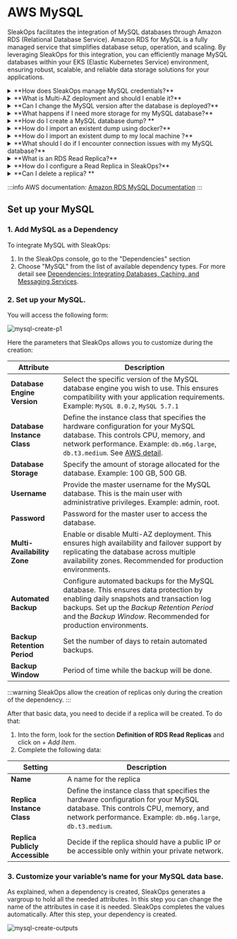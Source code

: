 
# AWS MySQL

SleakOps facilitates the integration of MySQL databases through Amazon RDS (Relational Database Service). Amazon RDS for MySQL is a fully managed service that simplifies database setup, operation, and scaling. By leveraging SleakOps for this integration, you can efficiently manage MySQL databases within your EKS (Elastic Kubernetes Service) environment, ensuring robust, scalable, and reliable data storage solutions for your applications.

<details>
<summary>
**How does SleakOps manage MySQL credentials?**
</summary>
When you create a MySQL dependency in SleakOps, it automatically generates a Vargroup for your database. This Variable Group securely stores the MySQL credentials and other important configuration details, such as the database endpoint and user access information. You’ll be able of manage them from  [Vargroups](/vargroups/index) section.
</details>

<details>
<summary>
**What is Multi-AZ deployment and should I enable it?**
</summary>
Multi-AZ (Availability Zone) deployment ensures high availability and failover support by replicating your database in another availability zone. It’s recommended for production environments to prevent downtime. Keep in mind that it increases costs.
</details>

<details>
<summary>
**Can I change the MySQL version after the database is deployed?**
</summary>
No, the database engine version cannot be changed after deployment. You would need to create a new MySQL instance with the desired version and migrate your data. Or change it manually into the AWS Console.
</details>

<details>
<summary>
**What happens if I need more storage for my MySQL database?**
</summary>
You can adjust the storage size when configuring your database. If you need more storage after deployment, you can scale modifying the settings in AWS as at the moment SleakOps does not allow it. 
</details>

<details>
<summary>
**How do I create a MySQL database dump? **
</summary>
To create a dump of your MySQL database, use the following command:  
```
sh
mysqldump -h MYSQL_ADDRESS -u MYSQL_USERNAME -p MYSQL_PASSWORD > dump.sql
```
Replace `MYSQL_ADDRESS`, `MYSQL_USERNAME`, and `MYSQL_PASSWORD` with the appropriate values.
For additional information on creating a MySQL dump, refer to the [official MySQL documentation](https://dev.mysql.com/doc/refman/8.0/en/mysqldump.html).
Another option is creating it directly from the AWS Console and then import it. See [Restoring to a DB instance](https://docs.aws.amazon.com/es_es/AmazonRDS/latest/UserGuide/USER_RestoreFromSnapshot.html).
</details>

<details>
<summary>
**How do I import an existent dump using docker?**
</summary>
For more details: [MySQL Dump Documentation](https://docs.aws.amazon.com/es_es/AmazonRDS/latest/UserGuide/USER_RestoreFromSnapshot.html)  
To import a database dump into your MySQL RDS instance:  
  1. **Connect to the VPN**: Ensure you are connected to the VPN of the AWS account where the RDS instance is located.
  2. **Run Docker Container** (Recommended): 
    - Install Docker on your local machine if not already installed.  
    - Run a MySQL Docker container with the following command:
    ```
    sh
    docker run -it --name mysql-container -v ./initial_data/:/tmp/data/ -e MYSQL_ROOT_PASSWORD=MYSQL_PASSWORD -d mysql bash
    ```
    - Attach to the container’s terminal:
    ```
    sh
    docker exec -t -i mysql-container bash
    ```
    - Import the dump file:
    ```
    sh
    mysql -h MYSQL_ADDRESS -u MYSQL_USERNAME -p < /tmp/data/dump.sql
    ```
    Replace `MYSQL_ADDRESS`, `MYSQL_USERNAME`, and `MYSQL_PASSWORD` with your RDS instance details.
</details>

<details>
<summary>
**How do I import an existent dump to my local machine ?**
</summary>
Alternatively, you can use a MySQL client installed on your local machine to import the dump.
```
mysql -h MYSQL_ADDRESS -u MYSQL_USERNAME -p MYSQL_PASSWORD < /tmp/data/dump.sql
```  
</details>

<details>
<summary>
**What should I do if I encounter connection issues with my MySQL database?**
</summary>
- Ensure the database endpoint, username, and password are correct.
- Verify that your security groups and firewall rules allow access.
- Ensure the database is running and has enough resources (CPU, memory).
Otherwise, contact us. 
</details>

<details>
<summary>
**What is an RDS Read Replica?**
</summary>
An RDS Read Replica is a read-only copy of your primary database instance in Amazon RDS. It helps distribute read-heavy workloads and improves the performance and scalability of your database by offloading read operations from the primary database.  
RDS Read Replicas are ideal when you need to:  
- Offload read-heavy operations from your primary instance.
- Scale your read operations as your application grows.
- Distribute database reads across multiple geographic locations.
- Have a backup solution that can quickly be promoted to a primary instance in case of failure.
:::info
Keep in mind that Read replicas have a delay performing updates.
:::
</details>

<details>
<summary>
**How do I configure a Read Replica in SleakOps?**
</summary>
In SleakOps, when creating a read replica for your RDS database, you will need to provide the following information:
- **Name** of the replica
- **Replica Instance Class**, which determines the instance type for the replica.
- **Replica Publicly Accessible**, to decide if the replica should have a public IP or be accessible only within your private network.
</details>

<details>
<summary>
**Can I delete a replica? **
</summary>
At the moment, the only way is to delete the dependency. 
</details>

:::info
AWS documentation: [Amazon RDS MySQL Documentation](https://docs.aws.amazon.com/AmazonRDS/latest/UserGuide/CHAP_MySQL.html)
:::

## Set up your MySQL
### 1. Add MySQL as a Dependency
To integrate MySQL with SleakOps:
1. In the SleakOps console, go to the "Dependencies" section
2. Choose "MySQL" from the list of available dependency types. 
For more detail see [Dependencies: Integrating Databases, Caching, and Messaging Services](/dependency/index).

### 2. Set up your MySQL.
You will access the following form:

<Zoom overlayBgColorEnd="rgba(255, 255, 255, 0.8)">
<img
    src="/img/dependency/mysql/mysql-create-p1.png"
    alt="mysql-create-p1"
/>
</Zoom>

Here the parameters that SleakOps allows you to customize during the creation:

| **Attribute** | **Description** |
| --- | --- |
| **Database Engine Version** | Select the specific version of the MySQL database engine you wish to use. This ensures compatibility with your application requirements. Example: `MySQL 8.0.2`, `MySQL 5.7.1` |
| **Database Instance Class** | Define the instance class that specifies the hardware configuration for your MySQL database. This controls CPU, memory, and network performance.  Example: `db.m6g.large`, `db.t3.medium`. See [AWS detail](https://aws.amazon.com/es/rds/instance-types/). |
| **Database Storage** | Specify the amount of storage allocated for the database. Example: 100 GB, 500 GB. |
| **Username** | Provide the master username for the MySQL database. This is the main user with administrative privileges. Example: admin, root. |
| **Password** | Password for the master user to access the database. |
| **Multi-Availability Zone** | Enable or disable Multi-AZ deployment. This ensures high availability and failover support by replicating the database across multiple availability zones. Recommended for production environments. |
| **Automated Backup** | Configure automated backups for the MySQL database. This ensures data protection by enabling daily snapshots and transaction log backups.  Set up the _Backup Retention Period_ and the _Backup Window_. Recommended for production environments. |
| **Backup Retention Period** | Set the number of days to retain automated backups. |
| **Backup Window** | Period of time while the backup will be done.  |

:::warning
SleakOps allow the creation of replicas only during the creation of the dependency.
:::

After that basic data, you need to decide if a replica will be created. To do that: 
1. Into the form, look for the section **Definition of RDS Read Replicas** and click on + _Add Item_.
2. Complete the following data: 

| **Setting** | **Description** |
| --- | --- |
| **Name** | A name for the replica |
| **Replica Instance Class** | Define the instance class that specifies the hardware configuration for your MySQL database. This controls CPU, memory, and network performance.  Example: `db.m6g.large`, `db.t3.medium`. |
| **Replica Publicly Accessible** | Decide if the replica should have a public IP or be accessible only within your private network. |

### 3. Customize your variable’s name for your MySQL data base.

As explained, when a dependency is created, SleakOps generates a vargroup to hold all the needed attributes. 
In this step you can change the name of the attributes in case it is needed. 
SleakOps completes the values automatically. 
After this step, your dependency is created.

<Zoom overlayBgColorEnd="rgba(255, 255, 255, 0.8)">
<img
    src="/img/dependency/mysql/mysql-create-outputs.png"
    alt="mysql-create-outputs"
/>
</Zoom>